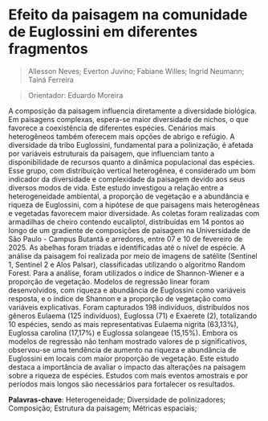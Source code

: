 # Efeito da paisagem na comunidade de Euglossini em diferentes fragmentos 

> Allesson Neves; Everton Juvino; Fabiane Willes; Ingrid Neumann; Tainá Ferreira

> Orientador: Eduardo Moreira

A composição da paisagem influencia diretamente a diversidade biológica. Em paisagens complexas, espera-se maior diversidade de nichos, o que favorece a coexistência de diferentes espécies. Cenários mais heterogêneos também oferecem mais opções de abrigo e refúgio. A diversidade da tribo Euglossini, fundamental para a polinização, é afetada por variáveis estruturais da paisagem, que influenciam tanto a disponibilidade de recursos quanto a dinâmica populacional das espécies. Esse grupo, com distribuição vertical heterogênea, é considerado um bom indicador da diversidade e complexidade da paisagem devido aos seus diversos modos de vida. Este estudo investigou a relação entre a heterogeneidade ambiental, a proporção de vegetação e a abundância e riqueza de Euglossini, com a hipótese de que paisagens mais heterogêneas e vegetadas favorecem maior diversidade. As coletas foram realizadas com armadilhas de cheiro contendo eucaliptol, distribuídas em 14 pontos ao longo de um gradiente de composições de paisagem na Universidade de São Paulo - Campus Butantã e arredores, entre 07 e 10 de fevereiro de 2025. As abelhas foram triadas e identificadas até o nível de espécie. A análise da paisagem foi realizada por meio de imagens de satélite (Sentinel 1, Sentinel 2 e Alos Palsar), classificadas utilizando o algoritmo Random Forest. Para a análise, foram utilizados o índice de Shannon-Wiener e a proporção de vegetação. Modelos de regressão linear foram desenvolvidos, com riqueza e abundância de Euglossini como variáveis resposta, e o índice de Shannon e a proporção de vegetação como variáveis explicativas. Foram capturados 198 indivíduos, distribuídos nos gêneros Eulaema (125 indivíduos), Euglossa (71) e Exaerete (2), totalizando 10 espécies, sendo as mais representativas Eulaema nigrita (63,13%), Euglossa carolina (17,17%) e Euglossa solangeae (15,15%). Embora os modelos de regressão não tenham mostrado valores de p significativos, observou-se uma tendência de aumento na riqueza e abundância de Euglossini em locais com maior proporção de vegetação. Este estudo destaca a
importância de avaliar o impacto das alterações na paisagem sobre a riqueza de espécies. Estudos com mais eventos amostrais e por períodos mais longos são necessários para fortalecer os resultados.

**Palavras-chave**: Heterogeneidade; Diversidade de polinizadores; Composição; Estrutura da paisagem; Métricas espaciais;

